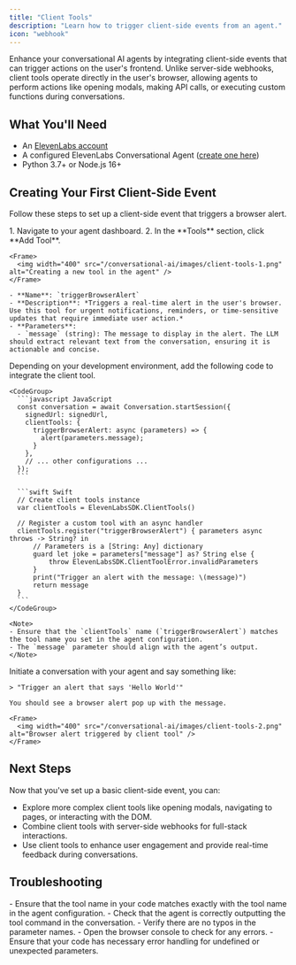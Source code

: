 ```yaml
---
title: "Client Tools"
description: "Learn how to trigger client-side events from an agent."
icon: "webhook"
---
```


Enhance your conversational AI agents by integrating client-side events that can trigger actions on the user's frontend. Unlike server-side webhooks, client tools operate directly in the user's browser, allowing agents to perform actions like opening modals, making API calls, or executing custom functions during conversations.

## What You'll Need

- An [ElevenLabs account](https://elevenlabs.io)
- A configured ElevenLabs Conversational Agent ([create one here](/conversational-ai/docs/agent-setup))
- Python 3.7+ or Node.js 16+

## Creating Your First Client-Side Event

Follow these steps to set up a client-side event that triggers a browser alert.

<Steps>
  <Step title="Create a new tool in your agent">
    1. Navigate to your agent dashboard.
    2. In the **Tools** section, click **Add Tool**.
    
    <Frame>
      <img width="400" src="/conversational-ai/images/client-tools-1.png" alt="Creating a new tool in the agent" />
    </Frame>
  </Step>

<Step title="Configure the tool">

    - **Name**: `triggerBrowserAlert`
    - **Description**: *Triggers a real-time alert in the user's browser. Use this tool for urgent notifications, reminders, or time-sensitive updates that require immediate user action.*
    - **Parameters**:
      - `message` (string): The message to display in the alert. The LLM should extract relevant text from the conversation, ensuring it is actionable and concise.

</Step>

  <Step title="Implement the client tool in your code">
    Depending on your development environment, add the following code to integrate the client tool.

    <CodeGroup>
      ```javascript JavaScript
      const conversation = await Conversation.startSession({
        signedUrl: signedUrl,
        clientTools: {
          triggerBrowserAlert: async (parameters) => {
            alert(parameters.message);
          }
        },
        // ... other configurations ...
      });
      ```

      ```swift Swift
      // Create client tools instance
      var clientTools = ElevenLabsSDK.ClientTools()

      // Register a custom tool with an async handler
      clientTools.register("triggerBrowserAlert") { parameters async throws -> String? in
          // Parameters is a [String: Any] dictionary
          guard let joke = parameters["message"] as? String else {
              throw ElevenLabsSDK.ClientToolError.invalidParameters
          }
          print("Trigger an alert with the message: \(message)")
          return message
      }
      ```
    </CodeGroup>

    <Note>
    - Ensure that the `clientTools` name (`triggerBrowserAlert`) matches the tool name you set in the agent configuration.
    - The `message` parameter should align with the agent’s output.
    </Note>

  </Step>

  <Step title="Test the client-side event">
    Initiate a conversation with your agent and say something like:

    > "Trigger an alert that says 'Hello World'"

    You should see a browser alert pop up with the message.

    <Frame>
      <img width="400" src="/conversational-ai/images/client-tools-2.png" alt="Browser alert triggered by client tool" />
    </Frame>

  </Step>
</Steps>

## Next Steps

Now that you've set up a basic client-side event, you can:

- Explore more complex client tools like opening modals, navigating to pages, or interacting with the DOM.
- Combine client tools with server-side webhooks for full-stack interactions.
- Use client tools to enhance user engagement and provide real-time feedback during conversations.

## Troubleshooting

<AccordionGroup>
  <Accordion title="Client tool not triggering">
    - Ensure that the tool name in your code matches exactly with the tool name
    in the agent configuration. - Check that the agent is correctly outputting
    the tool command in the conversation. - Verify there are no typos in the
    parameter names.
  </Accordion>
  <Accordion title="JavaScript errors in the browser">
    - Open the browser console to check for any errors. - Ensure that your code
    has necessary error handling for undefined or unexpected parameters.
  </Accordion>
</AccordionGroup>
